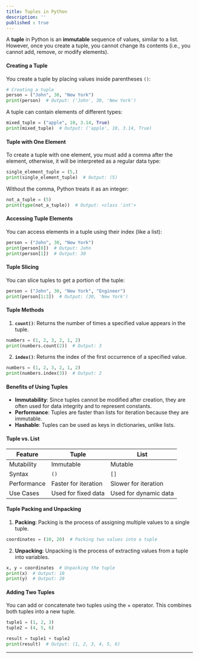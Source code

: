 ```yaml
---
title: Tuples in Python
description: ''
published : true
---
```


A **tuple** in Python is an **immutable** sequence of values, similar to a list. However, once you create a tuple, you cannot change its contents (i.e., you cannot add, remove, or modify elements).

#### Creating a Tuple

You create a tuple by placing values inside parentheses `()`:

```python
# Creating a tuple
person = ("John", 30, "New York")
print(person)  # Output: ('John', 30, 'New York')
```

A tuple can contain elements of different types:

```python
mixed_tuple = ("apple", 10, 3.14, True)
print(mixed_tuple)  # Output: ('apple', 10, 3.14, True)
```

#### Tuple with One Element

To create a tuple with one element, you must add a comma after the element, otherwise, it will be interpreted as a regular data type:

```python
single_element_tuple = (5,)
print(single_element_tuple)  # Output: (5)
```

Without the comma, Python treats it as an integer:

```python
not_a_tuple = (5)
print(type(not_a_tuple))  # Output: <class 'int'>
```

#### Accessing Tuple Elements

You can access elements in a tuple using their index (like a list):

```python
person = ("John", 30, "New York")
print(person[0])  # Output: John
print(person[1])  # Output: 30
```

#### Tuple Slicing

You can slice tuples to get a portion of the tuple:

```python
person = ("John", 30, "New York", "Engineer")
print(person[1:3])  # Output: (30, 'New York')
```

#### Tuple Methods

1. **`count()`**: Returns the number of times a specified value appears in the tuple.

```python
numbers = (1, 2, 3, 2, 1, 2)
print(numbers.count(2))  # Output: 3
```

2. **`index()`**: Returns the index of the first occurrence of a specified value.

```python
numbers = (1, 2, 3, 2, 1, 2)
print(numbers.index(3))  # Output: 2
```

#### Benefits of Using Tuples

- **Immutability**: Since tuples cannot be modified after creation, they are often used for data integrity and to represent constants.
- **Performance**: Tuples are faster than lists for iteration because they are immutable.
- **Hashable**: Tuples can be used as keys in dictionaries, unlike lists.

#### Tuple vs. List

| Feature       | Tuple                    | List                    |
|---------------|--------------------------|-------------------------|
| Mutability   | Immutable                | Mutable                 |
| Syntax       | `()`                     | `[]`                    |
| Performance  | Faster for iteration      | Slower for iteration     |
| Use Cases    | Used for fixed data       | Used for dynamic data   |

#### Tuple Packing and Unpacking

1. **Packing**: Packing is the process of assigning multiple values to a single tuple.

```python
coordinates = (10, 20)  # Packing two values into a tuple
```

2. **Unpacking**: Unpacking is the process of extracting values from a tuple into variables.

```python
x, y = coordinates  # Unpacking the tuple
print(x)  # Output: 10
print(y)  # Output: 20
```

#### Adding Two Tuples

You can add or concatenate two tuples using the + operator. This combines both tuples into a new tuple.

```python
tuple1 = (1, 2, 3)
tuple2 = (4, 5, 6)

result = tuple1 + tuple2
print(result)  # Output: (1, 2, 3, 4, 5, 6)
```
---